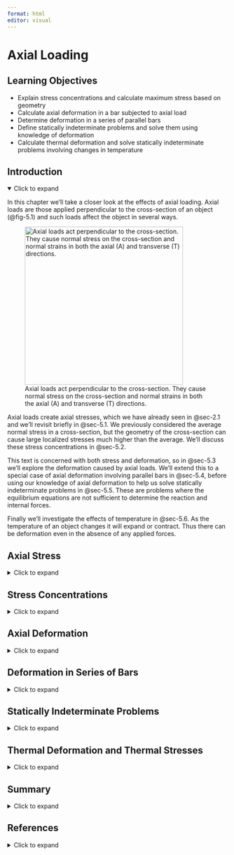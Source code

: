 ```yaml
---
format: html
editor: visual
---
```


# Axial Loading {#sec-axial-loading}

::: {.callout-note icon="false"}
## Learning Objectives

-   Explain stress concentrations and calculate maximum stress based on geometry
-   Calculate axial deformation in a bar subjected to axial load
-   Determine deformation in a series of parallel bars
-   Define statically indeterminate problems and solve them using knowledge of deformation
-   Calculate thermal deformation and solve statically indeterminate problems involving changes in temperature
:::

## Introduction {.unnumbered}

<details open>

<summary>Click to expand</summary>

In this chapter we’ll take a closer look at the effects of axial loading. Axial loads are those applied perpendicular to the cross-section of an object (@fig-5.1) and such loads affect the object in several ways.

![Axial loads act perpendicular to the cross-section. They cause normal stress on the cross-section and normal strains in both the axial (A) and transverse (T) directions.](images/PNGs/Figure%205.1.png){#fig-5.1 fig-align="center" width="361"}

Axial loads create axial stresses, which we have already seen in @sec-2.1 and we’ll revisit briefly in @sec-5.1. We previously considered the average normal stress in a cross-section, but the geometry of the cross-section can cause large localized stresses much higher than the average. We’ll discuss these stress concentrations in @sec-5.2.

This text is concerned with both stress and deformation, so in @sec-5.3 we’ll explore the deformation caused by axial loads. We’ll extend this to a special case of axial deformation involving parallel bars in @sec-5.4, before using our knowledge of axial deformation to help us solve statically indeterminate problems in @sec-5.5. These are problems where the equilibrium equations are not sufficient to determine the reaction and internal forces.

Finally we’ll investigate the effects of temperature in @sec-5.6. As the temperature of an object changes it will expand or contract. Thus there can be deformation even in the absence of any applied forces.

</details>

## Axial Stress {#sec-5.1}

<details>

<summary>Click to expand</summary>

Axial loads create axial stresses, also known as normal stresses. As discussed in @sec-2.1, the average normal stress is calculated from

$$ \boxed {\sigma=\frac{N}{A}} $$

| *where*
| *𝜎 = Average normal stress \[Pa, psi\]*
| *N = Internal normal force \[N, lb\]*

*A = Cross-sectional area \[m^2^, in.^2^\]*

</details>

## Stress Concentrations {#sec-5.2}

<details>

<summary>Click to expand</summary>

### Saint-Venant's Principle

The normal stress discussed in the previous section is averaged over the cross-section and assumes that stresses (and therefore strains) at the cross-section are uniform. In reality stresses and strains can vary across a cross-section, especially if the cross-section is close to an applied load, a support, or a change in geometry. At these points localized stress concentrations occur, leading to large, localized stresses and strains. The intensity of these concentrations depends on the type of loading, support, or geometry (@fig-5.2).

![Each bar has a fixed support on the left, a cross-section of 30 in.², and is subjected to a force of 10,000 lb. The top bar is uniform and experiences a uniform average normal stress of $\sigma=\frac{10000}{30}=333$ psi at all points, except those close to the support and load. The bottom bar experiences the same stress at most points, but significantly higher stress concentrations close to the hole.](images/chapter%205%20figure%20edits%20after%20review/figure%205.2.png){#fig-5.2 fig-align="center"}

However, these effects disappear a certain distance away from the force, support, or local geometry. It is therefore acceptable to assume uniform stress and strain (as we have been so far) provided that we also assume our cross-section is a sufficient distance away from these points. This is known as Saint-Venant’s principle, which can be formally stated as “The stresses and strains created at a point in a body by two statically equivalent loads are equivalent at points sufficiently far removed from the applied load” (@fig-5.3).

![Two statically equivalent loads applied to a bar. Close to the point of application there will be localized stresses and deformations, but at a cross-section sufficiently far away from the applied loads the internal effects are equivalent.](images/PNGs/Figure%205.3.png){#fig-5.3 fig-align="center" width="565"}

### Stress Concentrations Around Changes in Geometry

More advanced courses will use the theory of elasticity to study the areas of variable stress and strain, but for now we’ll continue to apply Saint-Venant’s principle and assume that our cross-sections are sufficiently far away from the applied loads that we don’t need to consider these stress concentrations. We will however address the question of stress concentrations around changes in geometry here. We’ll study two specific examples; holes and fillets. @fig-5.2 shows an example of the stress concentrations around a hole. @fig-5.4 shows an example of the stress concentrations around a fillet. A fillet is a rounded corner used to help transition between two geometries.

![The fillet helps prevent a sharp corner but still causes stress concentrations. The bar has a thickness of 3 in. The height of the smaller section is 6 in. and the larger section is 10 in. The applied load is 10,000 kips, so the average normal stress in the smaller section is 556 psi and in the larger section is 333 psi. The maximum stress at the fillet however is 973 psi.](images/PNGs/Figure%205.4.png){#fig-5.4 fig-align="center"}

Fully modeling these stress concentrations is very complicated, but for our purposes it is sufficient to find only the maximum stress that occurs around these stress concentrations. These can be significantly larger than the average stress we have been calculating, and can cause localized failure even if the average stress is below the yield stress for the material. The maximum stress can be found simply by multiplying the average stress by a stress concentration factor, K.

$$
\boxed{\sigma_{max}=K \sigma_{avg}}
$$ {#eq-5.1}

| *where*
| *𝜎~max~ = Maximum normal stress \[Pa, psi\]*
| *K = Stress concentrtion factor*

*𝜎~avg~ = Average normal stress \[Pa, psi\]*

This stress concentration factor depends on the geometry at hand and can be found from curves in design handbooks. @fig-5.5 shows curves for holes and fillets. The average normal stress is calculated at whichever plane gives the largest value. For the case with a hole, this is the plane passing through the center of the hole. For the case with a fillet, this is a plane passing through the smaller segment of the member. See @exm-5.1 and @exm-5.2 to see how these curves can be used.

![Graphs showing how the stress concentration factor, K changes based on the geometry of the object.](images/chapter%205%20figure%20edits%20after%20review/figure%205.5.png){#fig-5.5 fig-align="center"}

::: {.callout-tip collapse="true" icon="false"}
## Example 5.1

::: {#exm-5.1}
<p>

</p>

A hole is drilled through a steel plate to allow two components to be bolted together. The plate has the dimensions shown and is 15 mm thick. If the plate is subjected to an axial load of P = 50 kN, determine the maximum stress in the plate if the hole diameter d = 20 mm.

![](images/PNGs/Example%205.1%20part%201.png){fig-align="center" width="348"}

::: {.callout-tip collapse="true" icon="false"}
## Solution

Start by calculating the average normal stress in the plate at the location of the hole. The cross-section is a rectangle with a base of 15 mm (0.015 m) and a height of 100 mm (0.1 m), with a 20 mm (0.02 m) diameter hole cut out.

![](images/PNGs/Example%205.1%20part%202.png){fig-align="center" width="185"}

$$
\sigma_{a v g}=\frac{N}{A}=\frac{50000{~N}}{0.015{~m} *(0.1-0.02){~m}}=41.7{~MPa}
$$

Determine the ratio $\frac{d}{D}$ where d = hole diameter and D = Height of the cross-section. Use the appropriate stress concentration curve to read off the stress concentration factor K for this geometry.

![](images/Example%205.1%20part%203%20NEW.png){fig-align="center" width="385"}

$$
\begin{aligned}
&\frac{d}{D}=\frac{20{~mm}}{100{~mm}}=0.2\\
&K=2.525
\end{aligned}
$$

Calculate the maximum stress.

$$
\sigma_{max }=K \sigma_{avg}=2.525*41.7{~MPa}=105{~MPa}
$$
:::
:::
:::

::: {.callout-tip collapse="true" icon="false"}
## Example 5.2

::: {#exm-5.2}
A 1-inch-thick connecting rod in an engine assembly has the dimensions shown. If the maximum allowable stress in the rod is 40 ksi, determine the maximum axial load that may be applied to the rod.

![](images/chapter%205%20figure%20edits%20after%20review/example%205.2%20part%201.png){fig-align="center" width="443"}

::: {.callout-tip collapse="true" icon="false"}
## Solution

The connecting rod has two holes and a fillet. We can start by determining which of these geometries experiences the largest maximum stress, in terms of applied load P. For each geometry, calculate the average normal stress and then use the appropriate stress concentration curve to determine the maximum normal stress.

For the smaller circle:

![](images/Example%205.2%20part%202%20NEW.png){fig-align="center" width="413"}

$$
\begin{aligned}
& \sigma_{avg}=\frac{N}{A}=\frac{P}{1 *(4-2)}=\frac{P}{2}=0.5 P \\
& \frac{d}{D}=\frac{2{~in.}}{4{~in.}}=0.5 \\
& K=2.15 \\
& \sigma_{max }=K \sigma_{avg}=2.15 * 0.5 P=1.075 P
\end{aligned}
$$

For the larger circle:

![](images/Example%205.2%20part%203%20NEW.png){fig-align="center" width="431"}

$$
\begin{aligned}
& \sigma_{avg}=\frac{N}{A}=\frac{P}{1 *(8-6)}=\frac{P}{2}=0.5 P \\
& \frac{d}{D}=\frac{6{~in.}}{8{~in.}}=0.75 \\
& K=2.05 \\
& \sigma_{max}=K \sigma_{avg}=2.05 * 0.5 P=1.025 P
\end{aligned}
$$

For the fillet:

![](images/PNGs/Example%205.2%20part%204.png){fig-align="center" width="421"}

$$
\begin{aligned}
& \sigma_{avg}=\frac{N}{A}=\frac{P}{1 * 4}=\frac{P}{4}=0.25 P \\
& \frac{D}{d}=\frac{8{~in.}}{4{~in.}}=2 \\
& \frac{r}{d}=\frac{1{~in.}}{4{~in.}}=0.25 \\
& K=1.82 \\
& \sigma_{max}=K \sigma_{avg}=1.82 * 0.25 P=0.455 P
\end{aligned}
$$

The largest stress is at the small hole, where 𝜎~max~ = 1.075*P*.

Since the maximum allowable stress is 40 ksi, $40{~ksi}=1.075 P \quad\rightarrow\quad P=\frac{40{~ksi}}{1.075}=37.2{~kips}$
:::
:::
:::

It should be apparent from these examples that sharp corners and tight radii lead to high stress concentrations. When designing parts it is best to use smooth, flowing transitions where possible and avoid sharp corners in order to minimize stress concentrations.

::: {.callout-warning icon="false"}
## Step-by-step: Stress concentrations

1.  Calculate the average normal stress using $\sigma_{avg}=\frac{N}{A}$. Do this at the hole or at the thinner section of the fillet.

2.  Use the appropriate stress concentration curve to determine the stress concentration factor, K, for the given geometry.

3.  Calculate the maximum stress from $\sigma_{max}=K \sigma_{avg}$
:::

</details>

## Axial Deformation {#sec-5.3}

<details>

<summary>Click to expand</summary>

Consider a simple bar of uniform cross-section subjected to an axial force (@fig-5.6).

![A bar of uniform cross-section, A, and length, L, subjected to axial load, F.](images/PNGs/Figure%205.6.png){#fig-5.6 fig-align="center" width="335"}

Assuming elastic behavior, we have equations for stress and strain, as well as Hooke’s law which relates the two equations:

$$
\begin{aligned} & \sigma=\frac{F}{A} \\ & \varepsilon_{long}=\frac{\Delta L}{L} \\ & \sigma=E \varepsilon_{long}\end{aligned}
$$

Replacing the stress and strain terms in Hooke’s law:

$$
\frac{F}{A}=E \frac{\Delta L}{L}
$$

Rearranging:

$$
\Delta L=\frac{F L}{A E}
$$

This equation can be used to directly find the change in length of an object subjected to an axial load.

In practice, there may be multiple axial loads applied to the bar. The cross-sectional area may change at different points along the bar, or perhaps there could be different materials with different elastic moduli connected in series to form the bar. In any of these cases we can split the bar into sections where each section has a constant F, A, and E. We can calculate the change in length of each section separately and sum them to find the total. See @exmp-5.3 for deformation of a simple bar subjected to a single load, and @exm-5.4 for a problem involving multiple segments of a bar.

$$
\boxed{\Delta L=\sum \frac{F L}{A E}}
$$ {#eq-5.2}

| *where*
| *ΔL = Change in length \[m, in.\]*
| *F = internal axial load \[N, lb\]*
| *L = Original length \[m, in.\]*
| *A = Cross-sectional area \[m^2^, in.^2^\]*
| *E = Elastic modulus \[Pa, psi\]*

::: {.callout-tip collapse="true" icon="false"}
## Example 5.3

::: {#exm-5.3}
<p>

</p>

A wooden beam (E = 12 GPa) of length L = 6 m has a rectangular cross-section of base b = 50 mm and height h = 80 mm. The beam is subjected to a tensile load P = 30 kN as shown. Determine the change in length of the beam.

![](images/chapter%205%20figure%20edits%20after%20review/example%205.3%20part%201.png){fig-align="center" width="378"}

::: {.callout-tip collapse="true" icon="false"}
## Solution

We can find the change in length of the beam using $\Delta L = \Sigma\frac{FL}{AE}$.

Here there is only one load applied and the beam is made of a single material with a uniform cross-section, so F, A, and E are constant.

We can find the internal load in the beam by cutting a cross-section and drawing a free body diagram.

![](images/chapter%205%20figure%20edits%20after%20review/example%205.3%20part%202.png){fig-align="center" width="362"}

$$
\begin{aligned}
\Sigma F_x &= 30 - F = 0\\
F &=30~kN
\end{aligned}
$$

The beam has a rectangular cross-section so the area is given by:

$$
\begin{aligned}
A&=bh\\
&=0.05~m*0.08~m\\
&=0.004~m^2
\end{aligned}
$$

We are given L = 6 m and E = 12 GPa, so the change in length of the beam is given by:

$$
\begin{aligned}
\Delta L &= \frac{FL}{AE}\\
&=\frac{30,000~N*6~m}{0.004~m^2*12*10^9~\frac{N}{m^2}}\\
&=0.00375~m\\
&=3.75~mm
\end{aligned}
$$

The beam gets longer by 3.75 mm.
:::
:::
:::

::: {.callout-tip collapse="true" icon="false"}
## Example 5.4

<div>

<p>

</p>

A component is made by welding together 2 circular rods. Rod (1) is made of steel (E = 29 x 10^6^ psi) and is hollow, with an outer diameter of 4 in. and an inner diameter of 2 in. Rod (2) is made of copper (E = 17 x 10^6^ psi) and is solid, with a diameter of 5 in. If the component is subjected to the axial loads shown, determine the total deformation of the component.

![](images/Figure%20updates%204:23:25/example%205.4%20part%201.png){fig-align="center" width="490"}

::: {.callout-tip collapse="true" icon="false"}
## Solution

We can find the change in length of the component using $\Delta L=\sum \frac{F L}{A E}$.

First, break the component into three segments and determine the internal load in each segment. The first segment covers the 9-inch steel rod. After the first 9 inches of the component, both the cross-sectional area and elastic modulus change so a second segment is needed. This segment covers the next 4 inches. At this point the loading changes, so a third segment is required to cover the final 10 inches of the component.

![](images/Figure%20updates%204:23:25/example%205.4%20part%202.png){fig-align="center" width="466"}

$$
\begin{gathered}
N_1=N_2=60{~kips} \\
N_3=-20{~kips}
\end{gathered}
$$

Now calculate the deformation of each segment. Be sure to use the appropriate dimensions and material properties for each segment.

Cross-sectional areas:

$$
\begin{gathered}
A_1=\pi*(2^2-1^2){~in.}^2=9.42{~in.}^2 \\
A_2=\pi*(2.5^2){~in.}^2=19.6{~in.}^2
\end{gathered}
$$

Deformation of segment 1:

$$
\Delta L_1=\frac{60000{~lb} * 9{~in.}}{9.42{~in.}^2 * 29 \times 10^6\frac{lb}{in^2}}=0.00198{~in.}
$$

Deformation of segment 2:

$$
\Delta L_2=\frac{60000{~lb} * 4{~in.}}{19.6{~in.}^2 * 17 \times 10^6\frac{lb}{in.^2}}=0.000719{~in} .
$$

Deformation of segment 3:

$$
\Delta L_3=\frac{-20000{~lb} * 10{~in.}}{19.6{~in.}^2 * 17 \times 10^6\frac{lb}{in.^2}}=-0.000599{~in.}
$$

Note that segment 3 is in compression and so gets shorter, while segments 1 and 2 are in tension and so get longer. The total deformation in the component is simply the sum of these three deformations.

$$
\Delta L=0.00198{~in.}+0.000719{~in.}-0.000599{~in.}=0.002{~in.}
$$
:::

</div>
:::

::: {.callout-warning icon="false"}
## Step-by-step: Axial deformation

1.  Split the bar into sections of constant F, A, and E. Any time any of these terms changes, begin a new section.

2.  Determine the length of each section.

3.  Calculate the change in length of each section using $\Delta L=\frac{F L}{A E}$.

4.  Determine the total change in length by summing the change in length of each section. Remember some sections may elongate while others contract.
:::

</details>

## Deformation in Series of Bars {#sec-5.4}

<details>

<summary>Click to expand</summary>

Sometimes a structure will have more than one axially loaded member. In such cases there are multiple bars that will experience a change in length and the amount of deformation won’t necessarily be the same in each member. The deformable members are generally connected by a rigid (nondeformable) beam. These problems generally involve a little geometry alongside our deformation equation (@fig-5.7).

![Rigid beam AB is attached to deformable poles 1 and 2. The poles may deform different amounts so point A is displaced by amount ΔL~1~, point B by amount ΔL~2~, and point C by an amount in between these two values.](images/PNGs/Figure%205.7.png){#fig-5.7 fig-align="center" width="360"}

By identifying the force in each member through equilibrium, we may calculate the deformation of each member separately using:

$$
\Delta L=\frac{F L}{A E}
$$

Once the change in length of each member is known, we can find the displacement at different points on the rigid beam through simple geometry of the rigid beam (@fig-5.8). This process is demonstrated in @exm-5.5.

![Beam deflection in the case where only bar 2 deforms. Point B will deflect downward by amount ΔL~2~. The deflection at point C can be determined through geometry.](images/PNGs/Figure%205.8.png){#fig-5.8 fig-align="center" width="329"}

The deflection of point C will be somewhere between the deflection at A and the deflection at B. Assuming there is no deflection at A and assuming that the deflections (and therefore the angle at A) are small, we can use similar triangles to find:

$$
\frac{\Delta L_C}{L_{A C}}=\frac{\Delta L_2}{L} \rightarrow \Delta L_C=\Delta L_2 \frac{L_{A C}}{L}$$

If there is a deflection at point A (@fig-5.9) this simply becomes:

$$
\Delta L_C=\Delta L_1+\left(\Delta L_2-\Delta L_1\right) \frac{L_{A C}}{L}$$

![Similar triangles for calculating deflection at a point when both bars experience a change in length.](images/PNGs/Figure%205.9.png){#fig-5.9 fig-align="center" width="379"}

::: {.callout-tip collapse="true" icon="false"}
## Example 5.5

::: {#exm-5.5}
<p>

</p>

A rigid beam is supported by two non-rigid poles and subjected to a distributed load w = 75 kN/m. Pole 1 is made of steel (E = 200 GPa) and has a diameter of 30 mm. Pole 2 is made of cast iron (E = 70 GPa) and has a diameter of 50 mm. Determine the deflection at point C of the rigid beam.

![](images/PNGs/Example%205.4%20part%201.png){fig-align="center" width="307"}

::: {.callout-tip collapse="true" icon="false"}
## Solution

Although the beam is rigid, poles 1 and 2 will both elongate. We can find the force in each pole by drawing a free body diagram and applying equilibrium equations.

![](images/PNGs/Example%205.4%20part%202.png){fig-align="center" width="245"}

$$
\begin{gathered}
\sum M_A=-(600{~kN}* 8{~m})+(F_2 * 12{~m})=0 \quad\rightarrow\quad F_2=400{~kN} \\
\sum F_y=F_1-600{~kN}+400{~kN}=0 \quad\rightarrow\quad F_1=200{~kN}
\end{gathered}
$$

We can then calculate the change in length of each pole.

$$
\begin{aligned}
\Delta L_1 & =\frac{F_1 L_1}{A_1 E_1}=\frac{200000{~N} * 5{~m}}{\pi * (0.015{~in.})^2 * 200 * 10^9\frac{N}{m^2}}=0.00707{~m}=7.07{~mm} \\
\Delta L_2 & =\frac{F_2 L_2}{A_2 E_2}=\frac{400000{~N} * 3{~m}}{\pi * (0.025{~in.})^2 * 70 * 10^9\frac{N}{m^2}}=0.00873{~m}=8.73{~mm}
\end{aligned}
$$

To determine the deflection at point C, first determine that point B has deflected (8.73 mm – 7.07 mm) = 1.66 mm more than point A.

![](images/PNGs/Example%205.4%20part%203.png){fig-align="center" width="311"}

We can find how much more point C has deflected than point A by using similar triangles.

![](images/PNGs/Example%205.4%20part%204.png){fig-align="center" width="253"}

$$
\frac{1.66{~mm}}{12{~m}}=\frac{\Delta L_{C / A}}{4{~m}} \quad\rightarrow\quad \Delta L_{C / A}=0.553{~mm}
$$

So point C deflects 0.553 mm more than point A, which is a total deflection at point C of

$$
\Delta L_C=7.07{~mm}+0.553{~mm}=7.62{~mm}
$$
:::
:::
:::

::: {.callout-warning icon="false"}
## Step-by-step: Deformation in series of bars

1.  Use equilibrium to determine the internal force in each bar.
2.  Calculate the change in length of each bar using $\Delta L=\frac{F L}{A E}$.
3.  Use similar triangles to find the deflection at any point between the parallel bars.
:::

</details>

## Statically Indeterminate Problems {#sec-5.5}

<details>

<summary>Click to expand</summary>

A statically indeterminate problem is one which has more unknowns than we have equilibrium equations to solve for those unknowns. This is an issue because it prevents us from finding the internal loads and we therefore can’t calculate stress or deformation.

We’ll study two types of statically indeterminate problems. In the first type there will be additional supports beyond those needed to maintain equilibrium. These are known as redundant supports and they are quite common in practice (@fig-5.10).

![An example of redundancy on a suspension bridge. There are multiple supports and multiple cables at each support, such that if one cable fails the entire structure does not collapse.](images/PNGs/architecture-bridge-suspension-bridge-france-pillar-landmark-759379-pxhere.com.jpg){#fig-5.10 fig-align="center"}

In such problems, it is not possible to determine all of the reaction forces using equilibrium alone. However, we can use our knowledge of deformation to help. If a member is held between two supports then its total deformation must be zero. Since the change in length depends on the internal force in the member, this constraint introduces an additional equation to use alongside the equilibrium equations. There are two possible approaches here.

**Approach 1**: To determine the reaction force at the redundant support, begin by removing the redundant support from the problem and determining the deformation that would occur if the support was not there. Then replace the reaction force at the support, which will cause the member to deform in the opposite direction (@fig-5.11).

![(a) A bar held between two rigid supports. (b) A free body diagram of the beam reveals that there are two unknowns but only one equilibrium equation. (c) Removing one of the supports allows the bar to elongate. (d) Replacing the support force causes the bar to contract.](images/PNGs/Figure%205.11.png){#fig-5.11 fig-align="center" width="519"}

The sum of these two deformations must equal the actual deformation of the member. If the member is held between two rigid supports, the total deformation will be zero. If there is a small gap or the supports allow a certain amount of movement, the total deformation will be equal to the size of this gap. @exm-5.6 shows this process applied to a bar made of 2 materials.

::: {.callout-tip collapse="true" icon="false"}
## Example 5.6

::: {#exm-5.6}
<p>

</p>

A 15-foot-tall concrete (E = 4,000 ksi) column has a square cross-section of 6 in. by 6 in. A 10-foot-tall-copper (E = 17,000 ksi) cylinder with an outer diameter of 4 in. and in inner diameter of 3 in. is attached to the top of the concrete. The structure is fixed between two supports. A force of 25 kips is applied as shown. Determine the average normal stress in each material.

![](images/PNGs/Example%205.5%20part%201.png){fig-align="center" width="182"}

::: {.callout-tip collapse="true" icon="false"}
## Solution

To determine the internal force in each material, we first need to find the reaction forces at the supports. We would usually draw a free body diagram and apply equilibrium equations to find these forces. However, this won’t work here because the problem is statically indeterminate.

![](images/PNGs/Example%205.5%20part%202.png){fig-align="center" width="111"}

$$
\sum F_y=F_1+F_2-25{~kips}=0 \quad\rightarrow\quad F_1+F_2=25{~kips}
$$

To solve the statically indeterminate problem, remove one of the supports and allow the structure to deform. Either support may be removed. Let’s remove the top support. In this scenario there is no load in the copper cylinder and there is a compressive load of 25 kips in the concrete column.

![](images/PNGs/Example%205.5%20part%203.png){fig-align="center" width="210"}

The total deformation of the structure in this scenario is:

$$
\Delta L=\sum \frac{F L}{A E}=0-\frac{(25{~kips}) *(15 * 12){~in.}}{(6 * 6){~in.}^2 *(4,000)\frac{kips}{in.^2}}=-0.03125{~in}
$$

Then replace force F~1~ and calculate the deformation caused by this force. Since the force is applied at the top of the structure, both the concrete and the copper will elongate.

![](images/PNGs/Example%205.5%20part%204.png){fig-align="center" width="210"}

$$
\Delta L=\sum \frac{F L}{A E}\\ \Delta L=\frac{F_1 *(10 * 12){~in.}}{\pi(2^2-1.5^2){~in.}^2 *(17,000)\frac{kips}{in.^2}}+\frac{\left(F_1\right) *(15 * 12){~in.}}{(6 * 6){~in.}^2 *(4,000)\frac{kips}{in.^2}} \\
\Delta L=0.001284F_1+0.00125 F_1 \\
\Delta L=0.002534 F_1
$$

Since the structure is fixed at both ends, the actual total deformation must be zero.

$$
-0.03125{~in.}+0.002534 F_1=0 \quad\rightarrow\quad F_1=12.3{~kips}
$$

Returning to our equilibrium equation, we can also find force F~2~.

$$
F_1+F_2=25{~kips} \\
12.3{~kips}+F_2=25{~kips} \\
F_2=12.7{~kips}
$$

The internal force in the copper cylinder will be 12.3 kips and the internal force in the concrete column will be 12.7 kips. Finally, calculate the stress in each material. Note from our original free body diagram that the copper cylinder is in tension while the concrete column is in compression. We’ll introduce a negative sign here to indicate compressive stress in the concrete.

$$
\begin{aligned}
& \sigma_{copper}=\frac{N_1}{A_1}=\frac{12.3{~kips}}{\pi(2^2-1.5^2){~in.}^2}=2.24 {~ksi} \\
& \sigma_{concrete}=-\frac{N_2}{A_2}=-\frac{12.7{~kips}}{(6 * 6){~in.}^2}=-0.353 {~ksi}
\end{aligned}
$$
:::
:::
:::

**Approach 2**: An alternate approach is to start by noting that the total deformation of the bar must be zero. In the case shown in @fig-5.12, we can say that the deformation of segment 1 plus the deformation of segment 2 must add up to zero.

![(a) A bar held between two rigid supports. (b) A free body diagram of the bar.](images/PNGs/Figure%205.12.png){#fig-5.12 fig-align="center"}

The internal load in segment 1 is FA and the internal load in segment 2 is FB, so there are currently two unknowns. We may use an equilibrium equation to solve for these two unknowns simultaneously.

$$
\begin{aligned} & \frac{F_A L_1}{A_1 E_1}+\frac{F_B L_2}{A_2 E_2}=0 \\
\\
 & F-F_A-F_B=0\end{aligned}
$$

@exm-5.7 re-solves @exm-5.6 using this method instead.

::: {.callout-tip collapse="true" icon="false"}
## Example 5.7

::: {#exm-5.7}
<p>

</p>

A 15-foot-tall concrete (E = 4,000 ksi) column has a square cross-section of 6 in. by 6 in. A 10-foot-tall-copper (E = 17,000 ksi) cylinder with an outer diameter of 4 in. and in inner diameter of 3 in. is attached to the top of the concrete. The structure is fixed between two supports. A force of 25 kips is applied as shown. Determine the average normal stress in each material.

![](images/PNGs/Example%205.6%20part%201.png){fig-align="center" width="162"}

::: {.callout-tip collapse="true" icon="false"}
## Solution

As before, begin with an equilibrium equation that relates the support loads to the applied load. In this equation we use the convention that forces pointing upwards are positive and forces pointing downwards are negative.

![](images/PNGs/Example%205.6%20part%202.png){fig-align="center" width="85"}

$$
\begin{aligned}
& \sum F_y=F_1+F_2-25{~kips}=0 \\
& F_1+F_2=25{~kips}
\end{aligned}
$$

This bar consists of 2 segments – the copper cylinder (segment 1) and the concrete column (segment 2). Since the bar is held between two rigid supports, the total deformation of these two segments must sum to zero. Note that in this diagram segment 1 is in tension while segment 2 is in compression. We must be consistent with the sign convention that tension is positive and compression is negative.

$$
\frac{F_1 L_1}{A_1 E_1}-\frac{F_2 L_2}{A_2 E_2}=0
$$

Here F1 and F2 are the internal forces in segments 1 and 2 of the bar. These will be the same as the reaction loads at the supports that we are trying to solve for.

$$
\frac{F_1 *(10 * 12){~in.}}{\pi(2^2-1.5^2){~in.}^2 *(17,000)\frac{kips}{in.^2}}-\frac{F_2 *(15 * 12){~in.}}{(6 * 6){~in.}^2 *(4,000)\frac{kips}{in.^2}}=0
$$

Rearrange the equilibrium equation and substitute into the deformation equation.

$$
\begin{gathered}
F_1=25{~kips}-F_2 \\
\frac{(25-F_2){~kips} *(10 * 12){~in.}}{\pi(2^2-1.5^2){~in.}^2 *(17,000)\frac{kips}{in.^2}}-\frac{F_2 *(15 * 12){in.}}{(6 * 6){in.}^2 *(4,000)\frac{kips}{in.^2}}=0
\end{gathered}
$$

Then simplify and solve for force F2.

$$
\begin{gathered}
0.0321-0.001284 F_2-0.00125 F_2=0 \\
0.0321=0.002534 F_2 \\
F_2=12.7 {~kips}
\end{gathered}
$$

Then use the equilibrium equation again to find F1.

$$
F_1=25{~kips}-12.7{~kips}=12.3{~kips}
$$

These are the same reactions that we found in @exm-5.6 when we solved this problem using the other approach. From here we can find the stress in each material as before, noting again from our diagram that segment 2 is in compression.

$$
\begin{aligned}
& \sigma_{copper}=\frac{N_1}{A_1}=\frac{12.3{~kips}}{\pi(2^2-1.5^2){~in.}^2}=2.24 {~ksi} \\
& \sigma_{concrete}=-\frac{N_2}{A_2}=-\frac{12.7{~kips}}{(6 * 6){~in.}^2}=-0.353 {~ksi}
\end{aligned}
$$
:::
:::
:::

The second type of indeterminate problem involves two materials bonded together in parallel. In these problems it’s possible to find the reactions at the supports, but not possible to find the internal force in each material using only equilibrium (@fig-5.13).

![When two materials in parallel are subjected to force F, the force is split between the two materials (F~1~ and F~2~). By equilibrium F~1~ + F~2~ = F but this is not sufficient to find the force in each material.](images/PNGs/Figure%205.13.png){#fig-5.13 fig-align="center" width="283"}

We have one equilibrium equation but two unknown internal forces. However, since the materials are bonded together we can say that they must deform by the same amount. By setting the deformation for each material equal to each other we can define a second equation that involves the two internal forces and, combined with the equilibrium equation, we can now solve for both internal forces. See @exm-5.8 for a demonstration.

::: {.callout-tip collapse="true" icon="false"}
## Example 5.8

::: {#exm-5.8}
<p>

</p>

A 20-ft-tall concrete (E = 4,000 ksi) column has a square cross-section 6 inches on each side. It is reinforced by six pieces of steel (E = 30,000 ksi) rebar that extend through the length of the column. Each has a diameter of 0.5 inches. The column is subjected to a compressive load of 70 kips. Determine the stress in each material.

![](images/PNGs/Example%205.7%20part%201.png){fig-align="center" width="177"}

::: {.callout-tip collapse="true" icon="false"}
## Solution

The 70 kips force will be split between the two materials. We need to find the force in each material before we can calculate the stress. Start by cutting a cross-section through the column, drawing a free body diagram, and writing an equilibrium equation.

![](images/PNGs/Example%205.7%20copy.png){fig-align="center" width="91"}

$$
\sum F_y= F_C+F_S=70{~kips}
$$

This problem is statically indeterminate, since we have two unknowns and only one equilibrium equation. However, since the two materials are bonded together we can say that they must both deform the same amount.

$$
\Delta L_C=\Delta L_S
$$

Since we know $\Delta L=\frac{F L}{A E}$

$$
\frac{F_C L_C}{A_C E_C}=\frac{F_S L_S}{A_S E_S}
$$

The length of both materials is 20 ft, so this term will cancel.

Although the steel is 6 individual pieces, it’s fine to determine the total area of the steel and the total force in the steel. The total area of the steel is $A_S=6 * \pi * (0.25{~in.})^2=1.178{~in}^2$

For the area of the concrete, calculate the area of the square and then remove the area of the 6 rebar rods.

$$
A_C=(6 * 6){~in.}^2-1.178{~in.^2}=34.82{~in.}^2
$$

Substitute these into the deformation equation and rearrange.

$$
\begin{gathered}
\frac{F_C}{34.82{~in.}^2 * 4,000{~ksi}}=\frac{F_S}{1.178{~in.}^2 * 30,000{~ksi}} \\
F_C=F_S\left[\frac{34.82{~in.}^2 * 4,000{~ksi}}{1.178{~in.}^2 * 30,000{~ksi}}\right] \\
F_C=3.941 F_S
\end{gathered}
$$

Substitute this into the equilibrium equation.

$$
\begin{aligned}
&F_C+F_S=70{~kips} \\
&3.941 F_S+F_S=70{~kips} \\
&4.941 F_S=70{~kips} \\
&F_S=14.2{~kips}
\end{aligned}
$$

Then since $F_C=3.941 F_S \quad\rightarrow\quad F_C=3.941 * 14.2{~kips}=55.8{~kips}$

Now that we know the force in each material, we can calculate the stress in each material.

$$
\begin{aligned}
& \sigma_S=\frac{14.2{~kips}}{1.178{~in.}^2}=12.0{~ksi} \\
& \sigma_C=\frac{55.8{~kips}}{34.82{~in.}^2}=1.60{~ksi}
\end{aligned}
$$
:::
:::
:::

::: {.callout-warning icon="false"}
## Step-by-step: Statically indeterminate axial problems

**Problems with redundant supports**

Approach 1:

1.  Write out equilibrium equations. There will be too many unknowns, so put these to one side for now.
2.  Remove one of the supports and calculate the amount of deformation that would occur if the support wasn’t there using $\Delta L_1=\sum \frac{F L}{A E}$
3.  Replace the force from the removed support and determine the deformation, $\Delta L_2$, caused by this force in terms of the force itself.
4.  Set $\Delta L_1 + \Delta L_2$ equal to the total allowed deformation for the bar and use this to solve for the unknown force at the redundant support.
5.  Now that one force is known, use the equilibrium equations to determine the other unknown forces.

Approach 2:

1.  Draw a free body diagram of the entire structure and write out the relevant equilibrium equations. For axial loads this will just be one sum of force equation, either horizontally or vertically depending on the applied loading.
2.  Write an equation saying that the total deformation in each segment of the bar must sum to the total deformation of the bar (zero if the bar is held between two rigid supports). A new segment must be made any time the internal load, cross-sectional area, or material changes.
3.  This deformation equation will involve the same two unknowns as the equilibrium equation. Solve these equations simultaneously to find the reaction loads at the supports

**Problems with two materials in parallel**

1.  Cut a cross-section through the member and set up an equilibrium equation for the internal forces where the internal forces will sum to equal the external applied force.
2.  Set the deformation of the two materials equal.
3.  Solve the deformation equation and equilibrium equation simultaneously to determine the internal force in each material.
:::

</details>

## Thermal Deformation and Thermal Stresses {#sec-5.6}

<details>

<summary>Click to expand</summary>

So far, we’ve studied the effects of axial forces on an object and how they create stresses and deformations. Temperature changes will also cause an object to deform. As seen in @sec-4.6, the strain due to temperature can be predicted by:

$$
\varepsilon_T=\alpha \Delta T
$$

As before, strain is dimensionless. The coefficient of thermal expansion is a material constant that can be looked up in handbooks or in @sec-material-properties. Note that for a given change in temperature, the thermal strain will be the same in the axial and transverse directions.

Since strain is also defined as $\varepsilon=\frac{\Delta L}{L}$, we can also predict the deformation due to a change in temperature:

$$
\varepsilon_T=\alpha \Delta T=\frac{\Delta L}{L} \quad\rightarrow\quad \Delta L=\alpha \Delta T L
$$

If the object is free to expand or contract this doesn’t cause any issues and is easy to account for. Many real applications will include a small gap to allow for changes in length due to temperature changes (@fig-5.14). It is even possible that an object is subjected to both a physical force and a temperature change and the total change in length is simply the sum of these effects:

$$
\boxed{\Delta L=\Delta L_F+\Delta L_T=\frac{F L}{A E}+\alpha \Delta T L}
$$ {#eq-5.3}

| *where*
| *𝛥L = Change in length \[m, in.\]*
| *𝛥L~F~ = Change in length due to applied load \[m, in.\]*
| *𝛥L~T~ = Change in length due to temperature change \[m, in.\]*
| *F = Internal force \[N, lb\]*
| *L = Original length \[m, in.\]*
| *A = Original cross-sectional area \[m^2^, in.^2^\]*
| *E = Elastic modulus \[Pa, psi\]*
| *𝛼 = Coefficient of thermal expansion* $\left[\frac{1}{^\circ C}, \frac{1}{^\circ F}\right]$
| *𝛥T = Change in temperature* $[^\circ C, ^\circ F]$

![Expansion joint on a bridge, allowing for thermal expansion and contraction of the bridge as temperature changes through the year.](images/5.14%20newer.png){#fig-5.14 fig-align="center" width="492"}

However if we do not design a gap, or if the gap is not large enough, then the object is not free to expand or contract. As the member pushes or pulls on its supports, a physical force is created. This in turn creates a stress in the object and these stresses can be very large. Such problems are statically indeterminate as the force applied on the member by the support is unknown and can’t be found using only equilibrium. Solving these problems is very similar to solving the first type of statically indeterminate problem. First, remove a support and determine the amount of deformation that would occur due to the change in temperature if the object were free to deform. Then replace the force from the removed support, which will cause the object to deform in the other direction. The sum of these two deformations will equal the total deformation of the member as before. @exm-5.9 works through a statically indeterminate thermal expansion problem.

::: {.callout-tip collapse="true" icon="false"}
## Example 5.9

::: {#exm-5.9}
Steel (E = 200 GPa, α = 11.7 x 10-6 /°C) train rails are laid end-to-end. Each rail is 20 meters long. A small section of this track is shown below. The rails are laid in winter when the temperature is 0° C. In summer, the maximum temperature is 40°C. Determine the compressive stress in the rail as a result of the temperature change if:

\(a\) In a particular section of track, the rails are laid with no gap between them.

\(b\) In another section, the rails have a 5-mm-gap between them.

![](images/PNGs/Example%205.8.png){fig-align="center" width="416"}

::: {.callout-tip collapse="true" icon="false"}
## Solution

\(a\)

First determine the deformation of each rail that would occur if it was free to expand.

$$
\Delta L_T=\alpha \Delta T L=11.7 \times 10^{-6}/^\circ{C} * 40^\circ{C} * 20{~m}=0.00936{~m}
$$

Since each rail will contact the rail next to it as it tries to expand, each rail will experience a compressive force. This force causes compression in the rail.

$$
\Delta L=-\frac{F L}{A E}
$$

The actual deformation of each rail must be zero since they are in contact end-to-end. Thus, these deformations must sum to zero.

$$
0.00936{~m}-\frac{F * 20{~m}}{A * 200 * 10^9{~Pa}}=0
$$

Although we don’t know the cross-sectional area of the rail, we can replace $\sigma=\frac{F}{A}$

$$
\begin{gathered}
0.00936{~m}-\sigma * \frac{20{~m}}{200 * 10^9{~Pa}}=0 \\
\sigma=\frac{0.00936{~m} * 200 * 10^9{~Pa}}{20{~m}}=93.6{~MPa}
\end{gathered}
$$

\(b\)

In this case we again begin by determining the deformation of each rail that would occur if it was free to expand.

$$
\Delta L_T=\alpha \Delta T L=11.7 \times 10^{-6}/^\circ{C} * 40^\circ{C} * 20{~m}=0.00936{~m}
$$

Each rail would expand 9.36 mm, but the gap between rails is only 5 mm so the rails close this gap and make contact, which means there will again be some compressive stress. Set up the deformation equation as in part (a), but this time the deformation is 5 mm (0.005 m) instead of zero.

$$
0.00936{~m}-\frac{F * 20{~m}}{A * 200 * 10^9{~Pa}}=0.005{~m}
$$

Replace $\sigma=\frac{F}{A}$ as before and determine the stress.

$$
\begin{gathered}
0.00936{~m}-\sigma * \frac{20{~m}}{200 * 10^9{~Pa}}=0.005{~m} \\
0.00936{~m}-0.005{~m}=\sigma * \frac{20{~m}}{200 * 10^9{~Pa}} \\
\sigma=\frac{0.00436{~m} * 200 * 10^9{~Pa}}{20{~m}}=43.6{~MPa}
\end{gathered}
$$

We can see that installing the rails with a small gap has significantly reduced the thermal stress. Accurately predicting the amount of deformation and leaving a suitably sized gap would reduce the stress even further.
:::
:::
:::

::: {.callout-warning icon="false"}
## Step-by-step: Thermal deformation

1.  Remove one of the supports and calculate the total deformation that would occur if the support wasn’t there using $\Delta L_T=\alpha \Delta T L$ for thermal deformation and $\Delta L=\frac{F L}{A E}$ for any applied axial loads.
2.  If the total deformation causes the member to contact a support that prevents some of the deformation, replace the force from the removed support and determine the deformation caused by this force in terms of the force itself using $\Delta L=\frac{F L}{A E}$.
3.  Sum these deformations and set them equal to the total allowed deformation. Use this equation to solve for the force at the redundant support.
4.  Use equilibrium to determine the force at any other supports.
:::

</details>

## Summary {.unnumbered}

<details>

<summary>Click to expand</summary>

::: {.callout-note icon="false"}
## Key takeaways

Axial loads cause normal stresses. While we generally calculate the average normal stress, stress concentrations occur close to applied loads, supports, and changes in geometry.

These stress concentrations can be large and cause localized failure even if the average stress is within acceptable limits. Modeling stress concentration is beyond the scope of this course, but we can determine maximum stresses for different geometries using stress concentration curves.

It is often desirable to limit the total change in length of a bar subjected to axial loads. Change in length can be predicted directly.

In practice, it is useful to leave a gap to allow for change in length. If a change in length is prevented from happening, this creates a stress in the bar.

Changes in temperature will also cause axial deformation of a bar, known as thermal deformation. Thermal deformation can lead to a physical stress in the bar if the deformation is prevented from occurring by a support.
:::

::: {.callout-note icon="false"}
## Key equations

Stress concentrations

$$
\sigma_{avg}=\frac{N}{A}
$$

$$
\sigma_{max}=K \sigma_{avg}
$$

Axial deformation

$$
\Delta L=\frac{F L}{A E}
$$

Thermal strain

$$
\varepsilon_T=\alpha \Delta T
$$

Thermal deformation

$$
\Delta L=\alpha \Delta T L
$$
:::

</details>

## References {.unnumbered}

<details>

<summary>Click to expand</summary>

**Figures**

Figure 5.1: Axial loads act perpendicular to the cross-section. Kindred Grey. 2024. CC BY-NC-SA.

Figure 5.2: Each bar has a fixed support on the left, a cross-section of 30 in.², and is subjected to a force of 10,000 lb. James Lord. 2024. CC BY-NC-SA.

Figure 5.3: Two statically equivalent loads applied to a bar. Kindred Grey. 2024. CC BY-NC-SA.

Figure 5.4: The fillet helps prevent a sharp corner but still causes stress concentrations. James Lord. 2024. CC BY-NC-SA.

Figure 5.5: Graphs showing how the stress concentration factor, K changes based on the geometry of the object. Adapted under fair use by Kindred Grey from Figures 5.14 and 5.15 in Philpot, T.A. (2020) Mechanics of Materials, 4th Edition, Wiley.

Example 5.1: First and second image: Kindred Grey. 2024. CC BY-NC-SA. Third image: Adapted under fair use by Kindred Grey from Figures 5.14 and 5.15 in Philpot, T.A. (2020) Mechanics of Materials, 4th Edition, Wiley.

Example 5.2: First image: Kindred Grey. 2024. CC BY-NC-SA. Second, third, and fourth image: Adapted under fair use by Kindred Grey from Figures 5.14 and 5.15 in Philpot, T.A. (2020) Mechanics of Materials, 4th Edition, Wiley.

Figure 5.6: A bar of uniform cross-section, A, and length, L, subjected to axial load, F. Kindred Grey. 2024. CC BY-NC-SA.

Example 5.3: Kindred Grey. 2024. CC BY-NC-SA.

Figure 5.7: Rigid beam AB is attached to deformable poles 1 and 2. Kindred Grey. 2024. CC BY-NC-SA.

Figure 5.8: Beam deflection in the case where only bar 2 deforms. Kindred Grey. 2024. CC BY-NC-SA.

Figure 5.9: Similar triangles for calculating deflection at a point when both bars experience a change in length. Kindred Grey. 2024. CC BY-NC-SA.

Example 5.4: Kindred Grey. 2024. CC BY-NC-SA.

Figure 5.10: An example of redundancy on a suspension bridge. Unknown author. 2017. Public domain. <https://pxhere.com/en/photo/759379>.

Figure 5.11: (a) A bar held between two rigid supports. Kindred Grey. 2024. CC BY-NC-SA.

Example 5.5: Kindred Grey. 2024. CC BY-NC-SA.

Figure 5.12: (a) A bar held between two rigid supports. Kindred Grey. 2024. CC BY-NC-SA.

Example 5.6: Kindred Grey. 2024. CC BY-NC-SA.

Figure 5.13: When two materials in parallel are subjected to force F, the force is split between the two materials (F~1~ and F~2~). Kindred Grey. 2024. CC BY-NC-SA.

Example 5.7: Kindred Grey. 2024. CC BY-NC-SA.

Figure 5.14: Expansion joint on a bridge, allowing for thermal expansion and contraction of the bridge as temperature changes through the year. James Lord. 2024. CC BY-NC-SA.

Example 5.8: Kindred Grey. 2024. CC BY-NC-SA.

</details>
